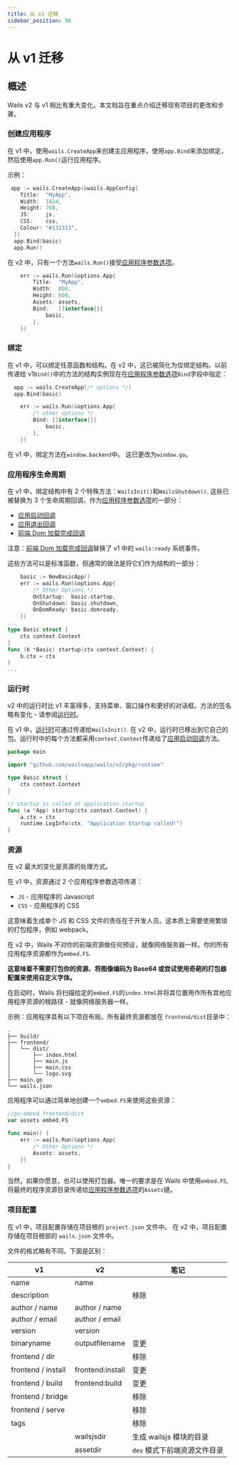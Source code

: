 ```yaml
---
title: 从 v1 迁移
sidebar_position: 98
---
```


# 从 v1 迁移

## 概述

Wails v2 与 v1 相比有重大变化。本文档旨在重点介绍迁移现有项目的更改和步骤。

### 创建应用程序

在 v1 中，使用`wails.CreateApp`来创建主应用程序，使用`app.Bind`来添加绑定，然后使用`app.Run()`运行应用程序。

示例：

```go title="v1"
 app := wails.CreateApp(&wails.AppConfig{
    Title:  "MyApp",
    Width:  1024,
    Height: 768,
    JS:     js,
    CSS:    css,
    Colour: "#131313",
  })
  app.Bind(basic)
  app.Run()
```

在 v2 中，只有一个方法`wails.Run()`接受[应用程序参数选项](/docs/reference/options#应用程序参数选项)。

```go title="v2"
	err := wails.Run(&options.App{
		Title:  "MyApp",
		Width:  800,
		Height: 600,
		Assets: assets,
		Bind:   []interface{}{
			basic,
		},
	})
```

### 绑定

在 v1 中，可以绑定任意函数和结构。在 v2 中，这已被简化为仅绑定结构。以前传递给 v1`Bind()`中的方法的结构实例现在在[应用程序参数选项](/docs/reference/options#应用程序参数选项)`Bind`字段中指定：

```go title="v1"
  app := wails.CreateApp(/* options */)
  app.Bind(basic)
```

```go title="v2"
	err := wails.Run(&options.App{
		/* other options */
		Bind: []interface{}{
			basic,
		},
	})
```

在 v1 中，绑定方法在`window.backend`中。 这已更改为`window.go`。

### 应用程序生命周期

在 v1 中，绑定结构中有 2 个特殊方法：`WailsInit()`和`WailsShutdown()`. 这些已被替换为 3 个生命周期回调，作为[应用程序参数选项](/docs/reference/options#应用程序参数选项)的一部分：

- [应用启动回调](/docs/reference/options#应用启动回调)
- [应用退出回调](/docs/reference/options#应用退出回调)
- [前端 Dom 加载完成回调](/docs/reference/options#前端-dom-加载完成回调)

注意：[前端 Dom 加载完成回调](/docs/reference/options#前端-dom-加载完成回调)替换了 v1 中的 `wails:ready` 系统事件。

这些方法可以是标准函数，但通常的做法是将它们作为结构的一部分：

```go title="v2"
    basic := NewBasicApp()
	err := wails.Run(&options.App{
	    /* Other Options */
		OnStartup:  basic.startup,
		OnShutdown: basic.shutdown,
		OnDomReady: basic.domready,
	})
...
type Basic struct {
    ctx context.Context
}
func (b *Basic) startup(ctx context.Context) {
    b.ctx = ctx
}
...
```

### 运行时

v2 中的运行时比 v1 丰富得多，支持菜单、窗口操作和更好的对话框。方法的签名略有变化 - 请参阅[运行时](/docs/reference/runtime/intro)。

在 v1 中，[运行时](/docs/reference/runtime/intro)可通过传递给`WailsInit()`. 在 v2 中，运行时已移出到它自己的包。运行时中的每个方法都采用`context.Context`传递给了[应用启动回调](/docs/reference/options#应用启动回调)方法。

```go title="运行时示例"
package main

import "github.com/wailsapp/wails/v2/pkg/runtime"

type Basic struct {
	ctx context.Context
}

// startup is called at application startup
func (a *App) startup(ctx context.Context) {
	a.ctx = ctx
	runtime.LogInfo(ctx, "Application Startup called!")
}

```

### 资源

在 v2 最大的变化是资源的处理方式。

在 v1 中，资源通过 2 个应用程序参数选项传递：

- `JS` - 应用程序的 Javascript
- `CSS` - 应用程序的 CSS

这意味着生成单个 JS 和 CSS 文件的责任在于开发人员。这本质上需要使用繁琐的打包程序，例如 webpack。

在 v2 中，Wails 不对你的前端资源做任何预设，就像网络服务器一样。你的所有应用程序资源都作为`embed.FS`.

**这意味着不需要打包你的资源、将图像编码为 Base64 或尝试使用奇葩的打包器配置来使用自定义字体。**

在启动时，Wails 将扫描给定的`embed.FS`的`index.html`并将其位置用作所有其他应用程序资源的根路径 - 就像网络服务器一样。

示例：应用程序具有以下项目布局。所有最终资源都放在 `frontend/dist`目录中：

```shell
.
├── build/
├── frontend/
│   └── dist/
│       ├── index.html
│       ├── main.js
│       ├── main.css
│       └── logo.svg
├── main.go
└── wails.json
```

应用程序可以通过简单地创建一个`embed.FS`来使用这些资源：

```go title="资源示例"
//go:embed frontend/dist
var assets embed.FS

func main() {
	err := wails.Run(&options.App{
	    /* Other Options */
		Assets: assets,
	})
}
```

当然，如果你愿意，也可以使用打包器。唯一的要求是在 Wails 中使用`embed.FS`,将最终的程序资源目录传递给[应用程序参数选项](/docs/reference/options#应用程序参数选项)的`Assets`键。

### 项目配置

在 v1 中，项目配置存储在项目根的 `project.json` 文件中。
在 v2 中，项目配置存储在项目根部的 `wails.json` 文件中。

文件的格式略有不同。下面是区别：

<p align="center">

| v1                 | v2               | 笔记                         |
| ------------------ | ---------------- | ---------------------------- |
| name               | name             |                              |
| description        |                  | 移除                         |
| author / name      | author / name    |                              |
| author / email     | author / email   |                              |
| version            | version          |                              |
| binaryname         | outputfilename   | 变更                         |
| frontend / dir     |                  | 移除                         |
| frontend / install | frontend:install | 变更                         |
| frontend / build   | frontend:build   | 变更                         |
| frontend / bridge  |                  | 移除                         |
| frontend / serve   |                  | 移除                         |
| tags               |                  | 移除                         |
|                    | wailsjsdir       | 生成 wailsjs 模块的目录      |
|                    | assetdir         | `dev` 模式下前端资源文件目录 |

</p>
